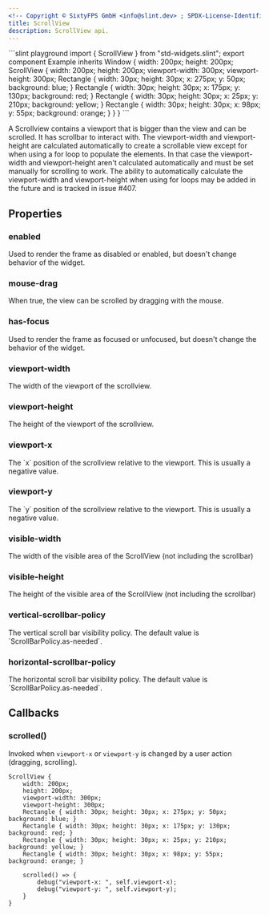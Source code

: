 ```yaml
---
<!-- Copyright © SixtyFPS GmbH <info@slint.dev> ; SPDX-License-Identifier: MIT -->
title: ScrollView
description: ScrollView api.
---
```



<CodeSnippetMD imagePath="/src/assets/generated/std-widgets-scrollview.png"  imageWidth="200" imageHeight="200"  imageAlt='scrollview example'>
```slint playground
import { ScrollView } from "std-widgets.slint";
export component Example inherits Window {
    width: 200px;
    height: 200px;
    ScrollView {
        width: 200px;
        height: 200px;
        viewport-width: 300px;
        viewport-height: 300px;
        Rectangle { width: 30px; height: 30px; x: 275px; y: 50px; background: blue; }
        Rectangle { width: 30px; height: 30px; x: 175px; y: 130px; background: red; }
        Rectangle { width: 30px; height: 30px; x: 25px; y: 210px; background: yellow; }
        Rectangle { width: 30px; height: 30px; x: 98px; y: 55px; background: orange; }
    }
}
```
</CodeSnippetMD>

A Scrollview contains a viewport that is bigger than the view and can be
scrolled. It has scrollbar to interact with. The viewport-width and
viewport-height are calculated automatically to create a scrollable view
except for when using a for loop to populate the elements. In that case
the viewport-width and viewport-height aren't calculated automatically
and must be set manually for scrolling to work. The ability to
automatically calculate the viewport-width and viewport-height when
using for loops may be added in the future and is tracked in issue #407.

## Properties

### enabled
<SlintProperty propName="enabled" typeName="bool" defaultValue="true">
Used to render the frame as disabled or enabled, but doesn't change behavior of the widget.
</SlintProperty>

### mouse-drag
<SlintProperty propName="mouse-drag" typeName="bool" defaultValue="false" propertyVisibility="in">
When true, the view can be scrolled by dragging with the mouse.
</SlintProperty>

### has-focus
<SlintProperty propName="has-focus" typeName="bool" defaultValue="false" propertyVisibility="in-out">
Used to render the frame as focused or unfocused, but doesn't change the behavior of the widget.
</SlintProperty>

### viewport-width
<SlintProperty propName="viewport-width" typeName="length" propertyVisibility="in-out">
The width of the viewport of the scrollview.
</SlintProperty>

### viewport-height
<SlintProperty propName="viewport-height" typeName="length" propertyVisibility="in-out">
The height of the viewport of the scrollview.
</SlintProperty>

### viewport-x
<SlintProperty propName="viewport-x" typeName="length" propertyVisibility="in-out">
The `x` position of the scrollview relative to the viewport. This is usually a negative value.
</SlintProperty>

### viewport-y
<SlintProperty propName="viewport-y" typeName="length" propertyVisibility="in-out">
The `y` position of the scrollview relative to the viewport. This is usually a negative value.
</SlintProperty>

### visible-width
<SlintProperty propName="visible-width" typeName="length" propertyVisibility="out">
The width of the visible area of the ScrollView (not including the scrollbar)
</SlintProperty>

### visible-height
<SlintProperty propName="visible-height" typeName="length" propertyVisibility="out">
The height of the visible area of the ScrollView (not including the scrollbar)
</SlintProperty>

### vertical-scrollbar-policy
<SlintProperty propName="vertical-scrollbar-policy" typeName="enum" enumName="ScrollBarPolicy">
The vertical scroll bar visibility policy. The default value is `ScrollBarPolicy.as-needed`.
</SlintProperty>

### horizontal-scrollbar-policy
<SlintProperty propName="horizontal-scrollbar-policy" typeName="enum" enumName="ScrollBarPolicy">
The horizontal scroll bar visibility policy. The default value is `ScrollBarPolicy.as-needed`.
</SlintProperty>

## Callbacks

### scrolled()
Invoked when `viewport-x` or `viewport-y` is changed by a user action (dragging, scrolling).

```slint {11-14}
ScrollView {
    width: 200px;
    height: 200px;
    viewport-width: 300px;
    viewport-height: 300px;
    Rectangle { width: 30px; height: 30px; x: 275px; y: 50px; background: blue; }
    Rectangle { width: 30px; height: 30px; x: 175px; y: 130px; background: red; }
    Rectangle { width: 30px; height: 30px; x: 25px; y: 210px; background: yellow; }
    Rectangle { width: 30px; height: 30px; x: 98px; y: 55px; background: orange; }

    scrolled() => {
        debug("viewport-x: ", self.viewport-x);
        debug("viewport-y: ", self.viewport-y);
    }
}
```
